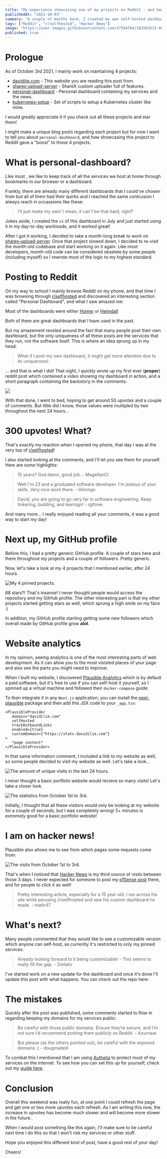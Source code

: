 ```yaml
---
title: "My experience showcasing one of my projects on Reddit - and how my website's visits tripled."
publishedAt: "2021-10-03"
summary: "A couple of months back, I created my own self-hosted dashboard as I didn't like the standard ones that were out there. On October 1st, I decided to post it on r/homelab, and something crazy happened..."
tags: ["Reddit", "r/selfhosted", "Hacker News"]
image: "https://user-images.githubusercontent.com/47594764/182563515-9d0c90f7-ec73-4139-9016-e9d91e84636d.png"
published: true
---
```


# Prologue

As of October 3rd 2021, I mainly work on maintaining 4 projects:

-  [davidilie.com](https://github.com/davidilie/davidilie.com) - This website you are reading this post from.
-  [sharex-upload-server](https://github.com/davidilie/sharex-upload-server) - ShareX custom uploader full of <Definition term="QOL" definition="Quality of life"/> features.
-  [personal-dashboard](https://github.com/davidilie/personal-dashboard) - Personal dashboard containing my services and the news.
-  [kubernetes-setup](https://github.com/davidilie/kubernetes-setup) - Set of scripts to setup a Kubernetes cluster like mine.

I would greatly appreciate it if you check out all these projects and star them!

I might make a unique blog posts regarding each project but for now I want to tell you about `personal-dashboard`, and how showcasing this project to Reddit gave a "boost" to those 4 projects.

# What is personal-dashboard?

Like most <Definition term="Homelab-ers" definition="People who have their own datacenters at home"/>, we like to keep track of all the services we host at home through bookmarks in our browser or a dashboard.

Frankly, there are already many different dashboards that I could've chosen from but all of them had their quirks and I reached the same conlcusion I always reach in occassions like these:

<BlockQuote>
   I'll just make my own! I mean, it can't be that hard, right?
</BlockQuote>

Jokes aside, I created the `v1` of this dashboard in July and just started using it in my day-to-day workloads, and it worked great!

After I got it working, I decided to take a month-long break to work on [sharex-upload-server](https://github.com/davidilie/sharex-upload-server). Once that project slowed down, I decided to re-visit the month-old codebase and start working on it again. Like most developers, month-old code can be considered obselete by some people (including myself) so I rewrote most of the logic to my highest standard.

# Posting to Reddit

On my way to school I mainly browse Reddit on my phone, and that time I was browsing through [r/selfhosted](https://reddit.com/r/selfhosted) and discovered an interesting section called "Personal Dashboard", and what I saw amazed me:

Most of the dashboards were either [Homer](https://github.com/bastienwirtz/homer) or [Heimdall](https://github.com/linuxserver/Heimdall)

<InfoQuote>
   Both of them are great dashboards that I have used in the past.
</InfoQuote>

But my amazement revoled around the fact that many people post their own dashboard, but the only uniqueness of all these posts are the services that they run, not the software itself. This is where an idea sprung up in my head:

<BlockQuote>
   What if I post my own dashboard, it might get more attention due to its
   uniqueness!
</BlockQuote>

... and that is what I did! That night, I quickly wrote up my first ever (**proper**) reddit post which contained a video showing my dashboard in action, and a short paragraph containing the backstory in the comments.

<Image src="/static/blog/self-hosted-comment.png" width={924} height={343} />

With that done, I went to bed, hoping to get around 50 upvotes and a couple of comments. But little did I know, those values were multipled by two throughout the next 24 hours...

# 300 upvotes! What?

That's exactly my reaction when I opened my phone, that day I was at the very top of [r/selfhosted](https://reddit.com/r/selfhosted)!

I also started looking at the comments, and I'll let you see them for yourself. Here are some highlights:

<BlockQuote>15 years? God damn, good job. - MagellanCl</BlockQuote>

<BlockQuote>
   Well I'm 23 and a graduated software developer. I'm jealous of your skills.
   Very nice work there. - lililomgo
</BlockQuote>

<BlockQuote>
   David, you are going to go very far in software engineering. Keep tinkering,
   building, and learnign! - rgthree
</BlockQuote>

And many more... I really enjoyed reading all your comments, it was a good way to start my day!

# Next up, my GitHub profile

Before this, I had a pretty generic GitHub profile. A couple of stars here and there throughout my projects and a couple of followers. Pretty generic.

Now, let's take a look at my 4 projects that I mentioned earlier, after 24 hours.

<Image
   src="/static/blog/pinned-repos.png"
   width={923}
   height={269}
   alt="My 4 pinned projects."
/>

68 stars?! That's insanse! I never thought people would access the repository and my GitHub profile. The other interesting part is that my other projects started getting stars as well, which sprung a high smile on my face :)

In addition, my GitHub profile starting getting some new followers which overall made by GitHub profile grow **alot**.

# Website analytics

In my opinion, seeing analytics is one of the most interesting parts of web development. As it can allow you to the most visisted places of your page and also see the parts you might need to improve.

When I built my website, I discovered [Plausible Analytics](https://plausible.io/) which is by default a paid software, but it's free to use if you can self-host it yourself, so I spinned up a virtual machine and followed their `docker-compose` guide:

<GitHubRepository username="plausible" repo="hosting" />

To then integrate it in any `Next.js` application, you can install the [next-plausible](https://www.npmjs.com/package/next-plausible) package and then add this JSX code to your `_app.tsx`:

```tsx title="Plausible _app.tsx example"
<PlausibleProvider
   domain="davidilie.com"
   selfHosted
   trackOutboundLinks
   enabled={true}
   customDomain={"https://stats.davidilie.com"}
>
   *page content*
</PlausibleProvider>
```

In that same information comment, I included a link to my website as well, so some people decided to visit my website as well. Let's take a look...

<Image
   src="/static/blog/plausible_website_stats.png"
   width={400}
   height={115}
   alt="The amount of unique visits in the last 24 hours."
/>

I never thought a basic portfolio website would recieve so many visits! Let's take a closer look.

<Image
   src="/static/blog/more_stats_plausible.png"
   width={1452}
   height={321}
   alt="The statistics from October 1st to 3rd."
/>

Initially, I thought that all these visitors would only be looking at my website for a couple of seconds, but I was completely wrong! 5+ minutes is extremely good for a basic portfolio website!

# I am on hacker news!

Plausible also allows me to see from which pages some requests come from:

<Image
   src="/static/blog/visited_pages_plausible.png"
   width={1436}
   height={970}
   alt="The visits from October 1st to 3rd."
/>

That's when I noticed that [Hacker News](https://news.ycombinator.com/item?id=28728640) is my third source of visits between those 3 days. I never expected for someone to post my [pfSense post](https://davidilie.com/blog/replace-your-home-router-with-pfsense) there, and for people to click it as well!

<BlockQuote>
   Pretty interesting article, especially for a 15 year old. I ran across his
   site while perusing /r/selfhosted and saw his custom dashboard he made. -
   mattr47
</BlockQuote>

# What's next?

Many people commented that they would like to see a customizable version which anyone can self-host, as currently it's restricted to only my pinned services.

<BlockQuote>
   Already looking forward to it being customizable! - This seems to really fill
   the gap. - 2relativ
</BlockQuote>

I've started work on a new update for the dashboard and once it's done I'll update this post with what happens. You can check out the repo here:

<GitHubRepository repo="personal-dashboard" />

# The mistakes

Quickly after the post was published, some comments started to flow in regarding keeping my domains for my services public:

<BlockQuote>
   Be careful with those public domains. Ensure they’re secure, and I’m not sure
   I’d recommend posting them publicly on Reddit. - Azurnear
</BlockQuote>

<BlockQuote>
   But please (as the others pointed out), be careful with the exposed domains
   :) - dougmaitelli
</BlockQuote>

To combat this I mentioned that I am using [Authelia](https://github.com/authelia/authelia) to protect most of my services on the internet. To see how you can set this up for yourself, check out my [guide here](https://github.com/DavidIlie/kubernetes-setup/tree/master/8%20-%20authelia).

# Conclusion

Overall this weekend was really fun, at one point I could refresh the page and get one or two more upvotes each refresh. As I am writing this now, the increase in upvotes has become much slower and will become more slower in the future.

When I would post something like this again, I'll make sure to be careful next time I do this so that I won't risk my services or other stuff.

Hope you enjoyed this different kind of post, have a good rest of your day!

Cheers!
